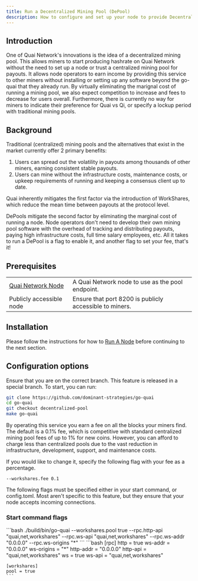 ```yaml
---
title: Run a Decentralized Mining Pool (DePool)
description: How to configure and set up your node to provide Decentralized Mining Pool services and earn mining fees.
---
```


## Introduction

One of Quai Network's innovations is the idea of a decentralized mining pool. This allows miners to start producing hashrate on Quai Network without the need to set up a node or trust a centralized mining pool for payouts. It allows node operators to earn income by providing this service to other miners without installing or setting up any software beyond the go-quai that they already run. By virtually eliminating the marignal cost of running a mining pool, we also expect competition to increase and fees to decrease for users overall. Furthermore, there is currently no way for miners to indicate their preference for Quai vs Qi, or specify a lockup period with traditional mining pools.

## Background

Traditional (centralized) mining pools and the alternatives that exist in the market currently offer 2 primary benefits:
1. Users can spread out the volatility in payouts among thousands of other miners, earning consistent stable payouts.
2. Users can mine without the infrastructure costs, maintenance costs, or upkeep requirements of running and keeping a consensus client up to date.

Quai inherently mitigates the first factor via the introduction of WorkShares, which reduce the mean time between payouts at the protocol level.

DePools mitigate the second factor by eliminating the marginal cost of running a node. Node operators don't need to develop their own mining pool software with the overhead of tracking and distributing payouts, paying high infrastructure costs, full time salary employees, etc. All it takes to run a DePool is a flag to enable it, and another flag to set your fee, that's it!

## Prerequisites

|                                                   |                                                   |
| ------------------------------------------------- | ------------------------------------------------- |
| [Quai Network Node](/guides/client/node) | A Quai Network node to use as the pool endpoint.  |
| Publicly accessible node | Ensure that port 8200 is publicly accessible to miners. |

## Installation
Please follow the instructions for how to [Run A Node](/guides/client/node) before continuing to the next section.

## Configuration options

Ensure that you are on the correct branch. This feature is released in a special branch. To start, you can run:
```bash
git clone https://github.com/dominant-strategies/go-quai
cd go-quai
git checkout decentralized-pool
make go-quai
```

By operating this service you earn a fee on all the blocks your miners find. The default is a 0.1% fee, which is competitive with standard centralized mining pool fees of up to 1% for new coins.
However, you can afford to charge less than centralized pools due to the vast reduction in infrastructure, development, support, and maintenance costs.

If you would like to change it, specify the following flag with your fee as a percentage.

`--workshares.fee 0.1`

The following flags must be specified either in your start command, or config.toml. Most aren't specific to this feature, but they ensure that your node accepts incoming connections.


### Start command flags

<Tabs>
  <Tab title="Start command flags">
    ```bash
    ./build/bin/go-quai --workshares.pool true --rpc.http-api "quai,net,workshares" --rpc.ws-api "quai,net,workshares" --rpc.ws-addr "0.0.0.0" --rpc.ws-origins "*"
    ```
  </Tab>
  <Tab title="config.toml">
    ```bash
    [rpc]
    http = true
    ws-addr = "0.0.0.0"
    ws-origins = "*"
    http-addr = "0.0.0.0"
    http-api = "quai,net,workshares"
    ws = true
    ws-api = "quai,net,workshares"
    
    [workshares]
    pool = true
    ```
  </Tab>
</Tabs>
